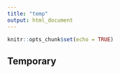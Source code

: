 ```yaml
---
title: "temp"
output: html_document
---
```


```r
knitr::opts_chunk$set(echo = TRUE)
```

## Temporary
